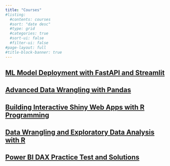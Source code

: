 ```yaml
---
title: "Courses"
#listing:
  #contents: courses
  #sort: "date desc"
  #type: grid
  #categories: true
  #sort-ui: false
  #filter-ui: false
#page-layout: full
#title-block-banner: true
---
```


## [ML Model Deployment with FastAPI and Streamlit](https://www.udemy.com/course/ml-model-deployment-with-fastapi-and-streamlit/?referralCode=F5A92CE034F17099C9F0)

## [Advanced Data Wrangling with Pandas](https://www.udemy.com/course/advanced-data-wrangling-with-pandas/?referralCode=3AD7BB5C8CC0CBBF7D54)

## [Building Interactive Shiny Web Apps with R Programming](https://www.udemy.com/course/building-interactive-shiny-web-apps-with-r-programming/?referralCode=D14E5F6ED868849C8504)

## [Data Wrangling and Exploratory Data Analysis with R](https://www.udemy.com/course/practical-data-analysis-with-r-programming/?referralCode=51DF29BB00C08C188480)

## [Power BI DAX Practice Test and Solutions](https://www.udemy.com/course/power-bi-dax-practice-test-and-solutions/?referralCode=ADCE2EFFBB1C7548B824)
